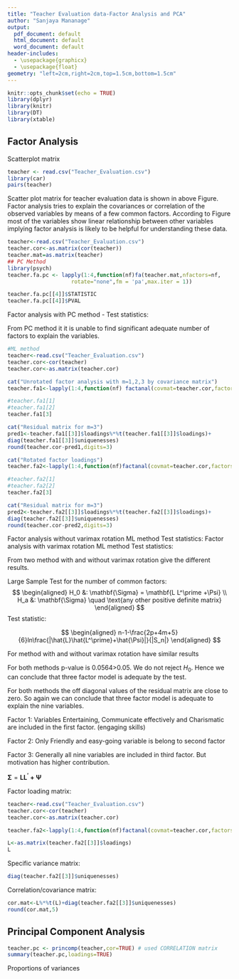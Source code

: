 ---
title: "Teacher Evaluation data-Factor Analysis and PCA"
author: "Sanjaya Mananage"
output:
  pdf_document: default
  html_document: default
  word_document: default
header-includes: 
  - \usepackage{graphicx}
  - \usepackage{float}
geometry: "left=2cm,right=2cm,top=1.5cm,bottom=1.5cm"
---
```{r setup, include=FALSE}
knitr::opts_chunk$set(echo = TRUE)
library(dplyr)
library(knitr)
library(DT)
library(xtable)
```

## Factor Analysis

Scatterplot matrix

```{r,warning=FALSE,message=FALSE}
teacher <- read.csv("Teacher_Evaluation.csv")
library(car)
pairs(teacher)
```

Scatter plot matrix for teacher evaluation data is shown in above Figure. Factor analysis tries to explain the covariances or correlation of the observed variables by means of a few common factors. According to Figure most of the variables show linear relationship between other variables implying factor analysis is likely to be helpful for understanding these data.

\textbf{Factor Analysis - PC method}

```{r,warning=FALSE, message=FALSE}
teacher<-read.csv("Teacher_Evaluation.csv")
teacher.cor<-as.matrix(cor(teacher))
teacher.mat=as.matrix(teacher)
## PC Method
library(psych)
teacher.fa.pc <- lapply(1:4,function(nf)fa(teacher.mat,nfactors=nf,
                    rotate="none",fm = 'pa',max.iter = 1)) 

teacher.fa.pc[[4]]$STATISTIC
teacher.fa.pc[[4]]$PVAL

```

Factor analysis with PC method - Test statistics:
\begin{table}[H]
\centering
\begin{tabular}{|l|l|l|}
\hline
No of Factors & Test statistics& p-value \\
\hline
$1$&  93.62929  &   2.792113e-09 \\
$2$& 50.50468      &   0.0001104178\\
$3$& 31.54493     &     0.001625939    \\
$4$& 21.61055     &     0.001424149    \\
\hline
\end{tabular}
\end{table}

From PC method it it is unable to find significant adequate number of factors to explain the variables. 


\textbf{Factor Analysis - ML method (Without varimax rotation)}



```{r,warning=FALSE}
#ML method
teacher<-read.csv("Teacher_Evaluation.csv")
teacher.cor<-cor(teacher)
teacher.cor<-as.matrix(teacher.cor)

cat("Unrotated factor analysis with m=1,2,3 by covariance matrix")
teacher.fa1<-lapply(1:4,function(nf) factanal(covmat=teacher.cor,factors=nf,rotation="none",n.obs=120))

#teacher.fa1[1]
#teacher.fa1[2]
teacher.fa1[3]

cat("Residual matrix for m=3")
pred1<-teacher.fa1[[3]]$loadings%*%t(teacher.fa1[[3]]$loadings)+
diag(teacher.fa1[[3]]$uniquenesses)
round(teacher.cor-pred1,digits=3)
```

\textbf{Factor Analysis - ML method (With varimax rotation)}


```{r,echo=FALSE}
cat("Rotated factor loadings")
teacher.fa2<-lapply(1:4,function(nf)factanal(covmat=teacher.cor,factors=nf,rotation="varimax",n.obs=120))

#teacher.fa2[1]
#teacher.fa2[2]
teacher.fa2[3]

cat("Residual matrix for m=3")
pred2<-teacher.fa2[[3]]$loadings%*%t(teacher.fa2[[3]]$loadings)+
diag(teacher.fa2[[3]]$uniquenesses)
round(teacher.cor-pred2,digits=3)

```

Factor analysis without varimax rotation
ML method Test statistics:
\begin{table}[H]
\centering
\begin{tabular}{|l|l|l|}
\hline
No of Factors & Test statistics& p-value \\
\hline
$1$&  84.21  &   8.56e-08 \\
$2$& 42.5      &   0.00152\\
$3$& 20.61     &     0.0564    \\
\hline
\end{tabular}
\end{table}

Factor analysis with varimax rotation
ML method Test statistics:
\begin{table}[H]
\centering
\begin{tabular}{|l|l|l|}
\hline
No of Factors & Test statistics& p-value \\
\hline
$1$&  84.21  &   8.56e-08 \\
$2$& 42.5      &   0.00152\\
$3$& 20.61     &     0.0564    \\
\hline
\end{tabular}
\end{table}



From two method with and without varimax rotation give the different results.


Large Sample Test for the number of common factors: 
$$
\begin{aligned}
  H_0 &: \mathbf{\Sigma} = \mathbf{L L^\prime +\Psi} \\
  H_a &: \mathbf{\Sigma} \quad  \text{any other positive definite matrix}
\end{aligned}
$$
Test statistic:

$$
\begin{aligned}
n-1-\frac{2p+4m+5}{6}ln\frac{|\hat{L}\hat{L^\prime}+\hat{\Psi}|}{|S_n|}
\end{aligned}
$$

For method with and without varimax rotation have similar results

For both methods p-value is 0.0564>0.05. We do not reject $H_0$. Hence we can conclude that  three factor model is adequate by the test. 

For both methods the off diagonal values of the residual matrix are close to zero. So again we can conclude that three factor model is adequate to explain the nine variables.

Factor 1: Variables Entertaining, Communicate effectively and Charismatic are included in the first factor. (engaging skills)  

Factor 2: Only Friendly and easy-going variable is belong to second factor

Factor 3: Generally all nine variables are included in third factor. But motivation has higher contribution. 


$\mathbf{\Sigma} = \mathbf{L L^\prime +\Psi}$

Factor loading matrix:

```{r,echo=FALSE}
teacher<-read.csv("Teacher_Evaluation.csv")
teacher.cor<-cor(teacher)
teacher.cor<-as.matrix(teacher.cor)

teacher.fa2<-lapply(1:4,function(nf)factanal(covmat=teacher.cor,factors=nf,rotation="varimax",n.obs=120))

L<-as.matrix(teacher.fa2[[3]]$loadings)
L
```

Specific variance matrix:

```{r}
diag(teacher.fa2[[3]]$uniquenesses)
```

Correlation/covariance matrix:

```{r echo=FALSE}
cor.mat<-L%*%t(L)+diag(teacher.fa2[[3]]$uniquenesses)
round(cor.mat,5)
```



## Principal Component Analysis


```{r,warning=FALSE,message=FALSE}
teacher.pc <- princomp(teacher,cor=TRUE) # used CORRELATION matrix
summary(teacher.pc,loadings=TRUE)
```
Proportions of variances 


\begin{table}[H]
\centering
\begin{tabular}{|l|l|l|l|l|}
\hline
 & Factor 1 & Factor 2  & Factor 3 & Factor 4\\
\hline
FA Proportion Var  &      0.26 & 0.09 & 0.04 & 0.03\\
FA Cumulative Var  &      0.26 & 0.35 & 0.39 & 0.42\\
PC Proportion Var & 0.3200485 & 0.1598505 & 0.1293255 & 0.1138281 \\
PC Cumulative Var & 0.3200485 & 0.4798990 & 0.6092245 & 0.7230526\\
\hline
\end{tabular}
\end{table}


